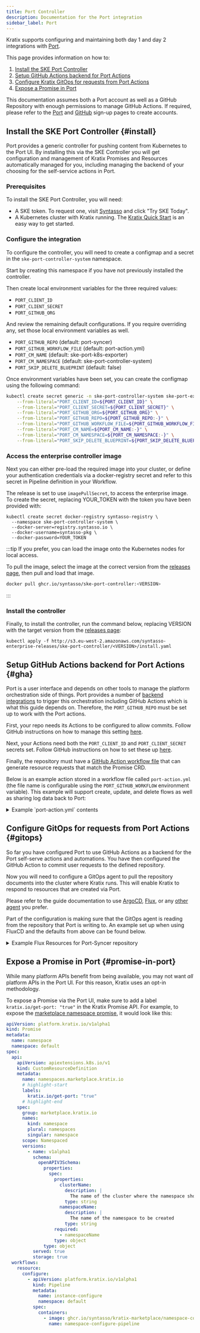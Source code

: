 ```yaml
---
title: Port Controller
description: Documentation for the Port integration
sidebar_label: Port
---
```


Kratix supports configuring and maintaining both day 1 and day 2 integrations with
[Port](https://www.port.io/).

This page provides information on how to:

1. [Install the SKE Port Controller](#install)
1. [Setup GitHub Actions backend for Port Actions](#gha)
1. [Configure Kratix GitOps for requests from Port Actions](#gitops)
1. [Expose a Promise in Port](#promise-in-port)

This documentation assumes both a Port account as well as a GitHub Repository with
enough permissions to manage GitHub Actions. If required, please refer to the
[Port](https://auth.getport.io/u/signup) and [GitHub](https://github.com/) sign-up
pages to create accounts.


## Install the SKE Port Controller {#install}

Port provides a generic controller for pushing content from Kubernetes to the Port UI.
By installing this via the SKE Controller you will get configuration and management of
Kratix Promises and Resources automatically managed for you, including managing the
backend of your choosing for the self-service actions in Port.


### Prerequisites 

To install the SKE Port Controller, you will need:

* A SKE token. To request one, visit [Syntasso](https://www.syntasso.io/pricing) and click "Try SKE
Today".
* A Kubernetes cluster with Kratix running. The [Kratix Quick Start](../../main/quick-start)
is an easy way to get started.


### Configure the integration

To configure the controller, you will need to create a configmap and a secret in the
`ske-port-controller-system` namespace.

Start by creating this namespace if you have not previously installed the controller.

Then create local environment variables for the three required values:
* `PORT_CLIENT_ID`
* `PORT_CLIENT_SECRET`
* `PORT_GITHUB_ORG`

And review the remaining default configurations. If you require overriding any, set those
local environment variables as well.

* `PORT_GITHUB_REPO` (default: port-syncer)
* `PORT_GITHUB_WORKFLOW_FILE` (default: port-action.yml)
* `PORT_CM_NAME` (default: ske-port-k8s-exporter)
* `PORT_CM_NAMESPACE` (default: ske-port-controller-system)
* `PORT_SKIP_DELETE_BLUEPRINT` (default: false)

Once environment variables have been set, you can create the configmap using the
following command:

```bash
kubectl create secret generic -n ske-port-controller-system ske-port-exporter-config \
    --from-literal="PORT_CLIENT_ID=${PORT_CLIENT_ID}" \
    --from-literal="PORT_CLIENT_SECRET=${PORT_CLIENT_SECRET}" \
    --from-literal="PORT_GITHUB_ORG=${PORT_GITHUB_ORG}" \
    --from-literal="PORT_GITHUB_REPO=${PORT_GITHUB_REPO:-}" \
    --from-literal="PORT_GITHUB_WORKFLOW_FILE=${PORT_GITHUB_WORKFLOW_FILE:-}" \
    --from-literal="PORT_CM_NAME=${PORT_CM_NAME:-}" \
    --from-literal="PORT_CM_NAMESPACE=${PORT_CM_NAMESPACE:-}" \
    --from-literal="PORT_SKIP_DELETE_BLUEPRINT=${PORT_SKIP_DELETE_BLUEPRINT:-}"
```

### Access the enterprise controller image

Next you can either pre-load the required image into your cluster, or define your
authentication credentials via a docker-registry secret and refer to this secret in
Pipeline definition in your Workflow.

The release is set to use `imagePullSecret`, to access the enterprise image. To create
the secret, replacing YOUR_TOKEN with the token you have been provided with:

```
kubectl create secret docker-registry syntasso-registry \
  --namespace ske-port-controller-system \
  --docker-server=registry.syntasso.io \
  --docker-username=syntasso-pkg \
  --docker-password=YOUR_TOKEN
```

:::tip
If you prefer, you can load the image onto the Kubernetes nodes for local access.

To pull the image, select the image at the correct version from the
[releases page](../releases/ske-port-controller), then pull and load that image.

```bash
docker pull ghcr.io/syntasso/ske-port-controller:<VERSION>
```
:::


### Install the controller

Finally, to install the controller, run the command below, replacing VERSION with the
target version from the [releases page](../releases/ske-port-controller):

```
kubectl apply -f http://s3.eu-west-2.amazonaws.com/syntasso-enterprise-releases/ske-port-controller/<VERSION>/install.yaml
```

## Setup GitHub Actions backend for Port Actions {#gha}

Port is a user interface and depends on other tools to manage the platform orchestration
side of things. Port provides a number of [backend integrations](https://docs.port.io/actions-and-automations/setup-backend/)
to trigger this orchestration including GitHub Actions which is what this guide depends
on. Therefore, the `PORT_GITHUB_REPO` must be set up to work with the Port actions.

First, your repo needs its Actions to be configured to allow commits. Follow
GitHub instructions on how to manage this setting
[here](https://docs.github.com/en/repositories/managing-your-repositorys-settings-and-features/enabling-features-for-your-repository/managing-github-actions-settings-for-a-repository#preventing-github-actions-from-creating-or-approving-pull-requests).

Next, your Actions need both the `PORT_CLIENT_ID` and `PORT_CLIENT_SECRET` secrets set.
Follow GitHub instructions on how to set these up
[here](https://docs.github.com/en/actions/security-for-github-actions/security-guides/using-secrets-in-github-actions).

Finally, the repository must have a
[GitHub Action workflow file](https://docs.github.com/en/actions/about-github-actions/understanding-github-actions#workflows)
that can generate resource requests that match the Promise CRD.

Below is an example action stored in a workflow file called `port-action.yml` (the file
name is configurable using the `PORT_GITHUB_WORKFLOW` environment variable). This example
will support create, update, and delete flows as well as sharing log data back to Port:

<details>
  <summary>Example `port-action.yml` contents</summary>

```yaml
name: Sync control plane gitops
permissions:
  contents: write
  pull-requests: write
on:
  workflow_dispatch:
    inputs:
      operation:
        required: true
        description: "Delete, Update or create"
        type: string
      triggeringUser:
        required: true
        description: "The email of the triggering user"
        type: string
      runId:
        required: true
        description: "Port's Run ID"
        type: string
      manifest:
        required: true
        description: "The K8s manifest generated by Port"
        type: string
      folder:
        required: true
        description: Folder where the resource will be stored
        default: "./kratix/platform/resources"
        type: string

jobs:
  commit-to-main:
    runs-on: ubuntu-latest
    steps:
      - name: checkout
        uses: actions/checkout@v2
      - uses: actions/setup-python@v5
        with:
          python-version: '3.10' 
      - name: Update manifests folder
        run: |
            echo '${{ inputs.manifest }}' | jq .  > temp.json
            yaml_data=$(yq -p json -o yaml temp.json)
            name=$(echo '${{ inputs.manifest }}' | jq -r .metadata.name)
            mkdir -p ${{ inputs.folder }}
            if [ "${{ inputs.operation }}" = "DELETE" ]; then
              rm -f "${{ inputs.folder }}/$name.yaml"
            else
              echo "$yaml_data" > "${{ inputs.folder }}/$name.yaml"
            fi
            rm -f temp.json
      - uses: port-labs/port-github-action@v1
        with:
          clientId: ${{ secrets.PORT_CLIENT_ID }}
          clientSecret: ${{ secrets.PORT_CLIENT_SECRET }}
          operation: PATCH_RUN
          runId: ${{inputs.runId}} 
          icon: GithubActions
          logMessage: "Creating a commit with the changes of the new resource in folder ${{ inputs.folder }} 🚀"
      - name: create commit to main 
        env:
          GITHUB_TOKEN: ${{ secrets.GITHUB_TOKEN }}
        run: |
          git config user.name "GitHub Action"
          git config user.email "github-actions[bot]@users.noreply.github.com"
          git add .
          if ! git diff-index --quiet HEAD; then
            git commit -m "chore: ${{ inputs.operation }} resource by ${{ inputs.triggeringUser }}"
            git push origin main
          fi
      - uses: port-labs/port-github-action@v1
        if: success()
        with:
          clientId: ${{ secrets.PORT_CLIENT_ID }}
          clientSecret: ${{ secrets.PORT_CLIENT_SECRET }}
          operation: PATCH_RUN
          runId: ${{inputs.runId}} 
          icon: GithubActions
          logMessage: |
            Successfully committed request to main ✅
      - uses: port-labs/port-github-action@v1
        if: failure()
        with:
          clientId: ${{ secrets.PORT_CLIENT_ID }}
          clientSecret: ${{ secrets.PORT_CLIENT_SECRET }}
          operation: PATCH_RUN
          runId: ${{inputs.runId}} 
          icon: GithubActions
          logMessage: | 
            Failed to commit request to main ❌
            Resource may have been created outside of Port 🕵
            Check the job run logs in Github to learn more 📜:
              ${{ github.server_url }}/${{ github.repository }}/actions/runs/${{ github.run_id }}
```

</details>


## Configure GitOps for requests from Port Actions {#gitops}

So far you have configured Port to use GitHub Actions as a backend for the Port
self-serve actions and automations. You have then configured the GitHub Action to
commit user requests to the defined repository.

Now you will need to configure a GitOps agent to pull the repository documents into the
cluster where Kratix runs. This will enable Kratix to respond to resources that are
created via Port.

Please refer to the guide documentation to use
[ArgoCD](https://docs.kratix.io/main/guides/installing-argocd),
[Flux](https://docs.kratix.io/main/guides/installing-fluxcd), or any
[other agent](https://docs.kratix.io/main/guides/custom-gitops-agent) you prefer.

Part of the configuration is making sure that the GitOps agent is reading from the
repository that Port is writing to. An example set up when using FluxCD and the defaults
from above can be found below.

<details>
  <summary>Example Flux Resources for Port-Syncer repository</summary>

```
---
apiVersion: source.toolkit.fluxcd.io/v1
kind: GitRepository
metadata:
  name: kratix-port-resources
  namespace: flux-system
spec:
  interval: 5s
  url: https://github.com/${PORT_GITHUB_ORG}/${PORT_GITHUB_REPO}
  ref:
    branch: main
  secretRef:
    name: github-creds
---
apiVersion: kustomize.toolkit.fluxcd.io/v1
kind: Kustomization
metadata:
  name: kratix-port-resources
  namespace: flux-system
spec:
  interval: 3s
  sourceRef:
    kind: GitRepository
    name: kratix-port-resources
  path: "kratix/platform/resources/"
  prune: true
```

</details>

## Expose a Promise in Port {#promise-in-port}

While many platform APIs benefit from being available, you may not want _all_ platform
APIs in the Port UI. For this reason, Kratix uses an opt-in methodology.

To expose a Promise via the Port UI, make sure to add a label
`kratix.io/get-port: "true"` in the Kratix Promise API. For example, to expose the
[marketplace namespace promise](https://github.com/syntasso/kratix-marketplace/tree/main/namespace),
it would look like this:

```yaml
apiVersion: platform.kratix.io/v1alpha1
kind: Promise
metadata:
  name: namespace
  namespace: default
spec:
  api:
    apiVersion: apiextensions.k8s.io/v1
    kind: CustomResourceDefinition
    metadata:
      name: namespaces.marketplace.kratix.io
      # highlight-start
      labels:
        kratix.io/get-port: "true"
      # highlight-end
    spec:
      group: marketplace.kratix.io
      names:
        kind: namespace
        plural: namespaces
        singular: namespace
      scope: Namespaced
      versions:
        - name: v1alpha1
          schema:
            openAPIV3Schema:
              properties:
                spec:
                  properties:
                    clusterName:
                      description: |
                        The name of the cluster where the namespace should be created
                      type: string
                    namespaceName:
                      description: |
                        The name of the namespace to be created
                      type: string
                  required:
                    - namespaceName
                  type: object
              type: object
          served: true
          storage: true
  workflows:
    resource:
      configure:
        - apiVersion: platform.kratix.io/v1alpha1
          kind: Pipeline
          metadata:
            name: instance-configure
            namespace: default
          spec:
            containers:
              - image: ghcr.io/syntasso/kratix-marketplace/namespace-configure-pipeline:v0.1.0
                name: namespace-configure-pipeline
```
